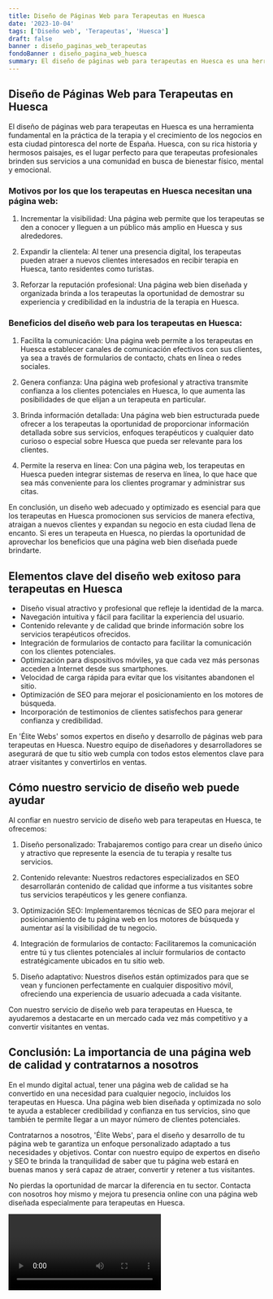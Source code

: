 ```yaml
---
title: Diseño de Páginas Web para Terapeutas en Huesca
date: '2023-10-04'
tags: ['Diseño web', 'Terapeutas', 'Huesca']
draft: false
banner : diseño_paginas_web_terapeutas
fondoBanner : diseño_pagina_web_huesca
summary: El diseño de páginas web para terapeutas en Huesca es una herramienta fundamental en la práctica de la terapia y el crecimiento de los negocios en esta ciudad pintoresca del norte de España. Huesca, con su rica historia y hermosos paisajes, es el lugar perfecto para que terapeutas profesionales brinden sus servicios a una comunidad en busca de bienestar físico, mental y emocional.
---
```


## Diseño de Páginas Web para Terapeutas en Huesca

El diseño de páginas web para terapeutas en Huesca es una herramienta fundamental en la práctica de la terapia y el crecimiento de los negocios en esta ciudad pintoresca del norte de España. Huesca, con su rica historia y hermosos paisajes, es el lugar perfecto para que terapeutas profesionales brinden sus servicios a una comunidad en busca de bienestar físico, mental y emocional.

### Motivos por los que los terapeutas en Huesca necesitan una página web:

1. Incrementar la visibilidad: Una página web permite que los terapeutas se den a conocer y lleguen a un público más amplio en Huesca y sus alrededores.

2. Expandir la clientela: Al tener una presencia digital, los terapeutas pueden atraer a nuevos clientes interesados en recibir terapia en Huesca, tanto residentes como turistas.

3. Reforzar la reputación profesional: Una página web bien diseñada y organizada brinda a los terapeutas la oportunidad de demostrar su experiencia y credibilidad en la industria de la terapia en Huesca.

### Beneficios del diseño web para los terapeutas en Huesca:

1. Facilita la comunicación: Una página web permite a los terapeutas en Huesca establecer canales de comunicación efectivos con sus clientes, ya sea a través de formularios de contacto, chats en línea o redes sociales.

2. Genera confianza: Una página web profesional y atractiva transmite confianza a los clientes potenciales en Huesca, lo que aumenta las posibilidades de que elijan a un terapeuta en particular.

3. Brinda información detallada: Una página web bien estructurada puede ofrecer a los terapeutas la oportunidad de proporcionar información detallada sobre sus servicios, enfoques terapéuticos y cualquier dato curioso o especial sobre Huesca que pueda ser relevante para los clientes.

4. Permite la reserva en línea: Con una página web, los terapeutas en Huesca pueden integrar sistemas de reserva en línea, lo que hace que sea más conveniente para los clientes programar y administrar sus citas.

En conclusión, un diseño web adecuado y optimizado es esencial para que los terapeutas en Huesca promocionen sus servicios de manera efectiva, atraigan a nuevos clientes y expandan su negocio en esta ciudad llena de encanto. Si eres un terapeuta en Huesca, no pierdas la oportunidad de aprovechar los beneficios que una página web bien diseñada puede brindarte.

<GifSeo />

<Cta />

## Elementos clave del diseño web exitoso para terapeutas en Huesca

- Diseño visual atractivo y profesional que refleje la identidad de la marca.
- Navegación intuitiva y fácil para facilitar la experiencia del usuario.
- Contenido relevante y de calidad que brinde información sobre los servicios terapéuticos ofrecidos.
- Integración de formularios de contacto para facilitar la comunicación con los clientes potenciales.
- Optimización para dispositivos móviles, ya que cada vez más personas acceden a Internet desde sus smartphones.
- Velocidad de carga rápida para evitar que los visitantes abandonen el sitio.
- Optimización de SEO para mejorar el posicionamiento en los motores de búsqueda.
- Incorporación de testimonios de clientes satisfechos para generar confianza y credibilidad.

En 'Élite Webs' somos expertos en diseño y desarrollo de páginas web para terapeutas en Huesca. Nuestro equipo de diseñadores y desarrolladores se asegurará de que tu sitio web cumpla con todos estos elementos clave para atraer visitantes y convertirlos en ventas.

## Cómo nuestro servicio de diseño web puede ayudar

Al confiar en nuestro servicio de diseño web para terapeutas en Huesca, te ofrecemos:

1. Diseño personalizado: Trabajaremos contigo para crear un diseño único y atractivo que represente la esencia de tu terapia y resalte tus servicios.

2. Contenido relevante: Nuestros redactores especializados en SEO desarrollarán contenido de calidad que informe a tus visitantes sobre tus servicios terapéuticos y les genere confianza.

3. Optimización SEO: Implementaremos técnicas de SEO para mejorar el posicionamiento de tu página web en los motores de búsqueda y aumentar así la visibilidad de tu negocio.

4. Integración de formularios de contacto: Facilitaremos la comunicación entre tú y tus clientes potenciales al incluir formularios de contacto estratégicamente ubicados en tu sitio web.

5. Diseño adaptativo: Nuestros diseños están optimizados para que se vean y funcionen perfectamente en cualquier dispositivo móvil, ofreciendo una experiencia de usuario adecuada a cada visitante.

Con nuestro servicio de diseño web para terapeutas en Huesca, te ayudaremos a destacarte en un mercado cada vez más competitivo y a convertir visitantes en ventas.

## Conclusión: La importancia de una página web de calidad y contratarnos a nosotros

En el mundo digital actual, tener una página web de calidad se ha convertido en una necesidad para cualquier negocio, incluidos los terapeutas en Huesca. Una página web bien diseñada y optimizada no solo te ayuda a establecer credibilidad y confianza en tus servicios, sino que también te permite llegar a un mayor número de clientes potenciales.

Contratarnos a nosotros, 'Élite Webs', para el diseño y desarrollo de tu página web te garantiza un enfoque personalizado adaptado a tus necesidades y objetivos. Contar con nuestro equipo de expertos en diseño y SEO te brinda la tranquilidad de saber que tu página web estará en buenas manos y será capaz de atraer, convertir y retener a tus visitantes.

No pierdas la oportunidad de marcar la diferencia en tu sector. Contacta con nosotros hoy mismo y mejora tu presencia online con una página web diseñada especialmente para terapeutas en Huesca.

<Video />

<CtaBot job='Terapeutas' city='Huesca'/>

<Gmaps query='Huesca+españa+maps' />